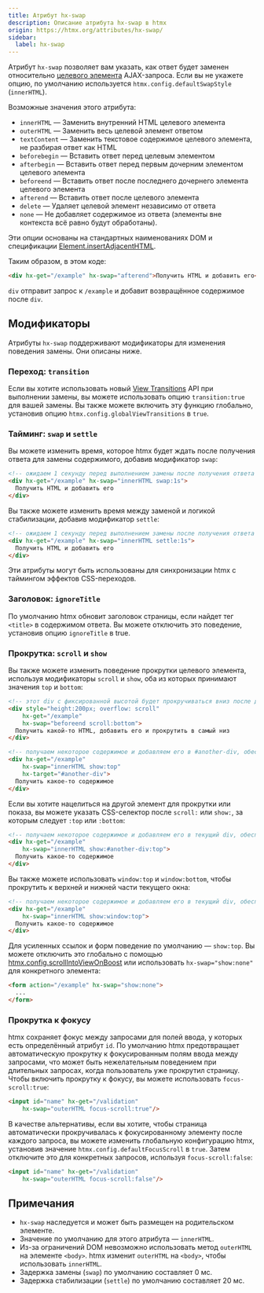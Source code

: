 ```yaml
---
title: Атрибут hx-swap
description: Описание атрибута hx-swap в htmx
origin: https://htmx.org/attributes/hx-swap/
sidebar:
  label: hx-swap
---
```


Атрибут `hx-swap` позволяет вам указать, как ответ будет заменен относительно [целевого элемента](../hx-target) AJAX-запроса. Если вы не укажете опцию, по умолчанию используется `htmx.config.defaultSwapStyle` (`innerHTML`).

Возможные значения этого атрибута:

- `innerHTML` — Заменить внутренний HTML целевого элемента
- `outerHTML` — Заменить весь целевой элемент ответом
- `textContent` — Заменить текстовое содержимое целевого элемента, не разбирая ответ как HTML
- `beforebegin` — Вставить ответ перед целевым элементом
- `afterbegin` — Вставить ответ перед первым дочерним элементом целевого элемента
- `beforeend` — Вставить ответ после последнего дочернего элемента целевого элемента
- `afterend` — Вставить ответ после целевого элемента
- `delete` — Удаляет целевой элемент независимо от ответа
- `none` — Не добавляет содержимое из ответа (элементы вне контекста всё равно будут обработаны).

Эти опции основаны на стандартных наименованиях DOM и спецификации [Element.insertAdjacentHTML](https://developer.mozilla.org/ru/docs/Web/API/Element/insertAdjacentHTML).

Таким образом, в этом коде:

```html wrap
<div hx-get="/example" hx-swap="afterend">Получить HTML и добавить его</div>
```

`div` отправит запрос к `/example` и добавит возвращённое содержимое после `div`.

## Модификаторы

Атрибуты `hx-swap` поддерживают модификаторы для изменения поведения замены. Они описаны ниже.

### Переход: `transition`

Если вы хотите использовать новый [View Transitions](https://developer.mozilla.org/en-US/docs/Web/API/View_Transitions_API) API при выполнении замены, вы можете использовать опцию `transition:true` для вашей замены. Вы также можете включить эту функцию глобально, установив опцию `htmx.config.globalViewTransitions` в `true`.

### Тайминг: `swap` и `settle`

Вы можете изменить время, которое htmx будет ждать после получения ответа для замены содержимого, добавив модификатор `swap`:


```html wrap "swap:1s""
<!-- ожидаем 1 секунду перед выполнением замены после получения ответа -->
<div hx-get="/example" hx-swap="innerHTML swap:1s">
  Получить HTML и добавить его
</div>
```

Вы также можете изменить время между заменой и логикой стабилизации, добавив модификатор `settle`:

```html wrap "settle:1s"
<!-- ожидаем 1 секунду перед выполнением замены после получения ответа -->
<div hx-get="/example" hx-swap="innerHTML settle:1s">
  Получить HTML и добавить его
</div>
```

Эти атрибуты могут быть использованы для синхронизации htmx с таймингом эффектов CSS-переходов.

### Заголовок: `ignoreTitle`

По умолчанию htmx обновит заголовок страницы, если найдет тег `<title>` в содержимом ответа. Вы можете отключить это поведение, установив опцию `ignoreTitle` в true.

### Прокрутка: `scroll` и `show`

Вы также можете изменить поведение прокрутки целевого элемента, используя модификаторы `scroll` и `show`, оба из которых принимают значения `top` и `bottom`:

```html wrap "scroll:bottom"
<!-- этот div с фиксированной высотой будет прокручиваться вниз после добавления содержимого -->
<div style="height:200px; overflow: scroll"
    hx-get="/example"
    hx-swap="beforeend scroll:bottom">
  Получить какой-то HTML, добавить его и прокрутить в самый низ
</div>
```
```html wrap "show:top"
<!-- получаем некоторое содержимое и добавляем его в #another-div, обеспечивая видимость верхней части #another-div в области просмотра -->
<div hx-get="/example"
    hx-swap="innerHTML show:top"
    hx-target="#another-div">
  Получить какое-то содержимое
</div>
```

Если вы хотите нацелиться на другой элемент для прокрутки или показа, вы можете указать CSS-селектор после `scroll:` или `show:`, за которым следует `:top` или `:bottom`:

```html wrap "#another-div"
<!-- получаем некоторое содержимое и добавляем его в текущий div, обеспечивая видимость верхней части #another-div в области просмотра -->
<div hx-get="/example"
    hx-swap="innerHTML show:#another-div:top">
  Получить какое-то содержимое
</div>
```

Вы также можете использовать `window:top` и `window:bottom`, чтобы прокрутить к верхней и нижней части текущего окна:

```html wrap "window:top"
<!-- получаем некоторое содержимое и добавляем его в текущий div, обеспечивая прокрутку области просмотра к самому верху -->
<div hx-get="/example"
    hx-swap="innerHTML show:window:top">
  Получить какое-то содержимое
</div>
```

Для усиленных ссылок и форм поведение по умолчанию — `show:top`. Вы можете отключить это глобально с помощью [htmx.config.scrollIntoViewOnBoost](/api/config) или использовать `hx-swap="show:none"` для конкретного элемента:

```html wrap "show:none"
<form action="/example" hx-swap="show:none">
  ...
</form>
```

### Прокрутка к фокусу

htmx сохраняет фокус между запросами для полей ввода, у которых есть определённый атрибут `id`. По умолчанию htmx предотвращает автоматическую прокрутку к фокусированным полям ввода между запросами, что может быть нежелательным поведением при длительных запросах, когда пользователь уже прокрутил страницу. Чтобы включить прокрутку к фокусу, вы можете использовать `focus-scroll:true`:

```html wrap "focus-scroll:true"
<input id="name" hx-get="/validation"
    hx-swap="outerHTML focus-scroll:true"/>
```

В качестве альтернативы, если вы хотите, чтобы страница автоматически прокручивалась к фокусированному элементу после каждого запроса, вы можете изменить глобальную конфигурацию htmx, установив значение `htmx.config.defaultFocusScroll` в `true`. Затем отключите это для конкретных запросов, используя `focus-scroll:false`:

```html wrap "focus-scroll:false"
<input id="name" hx-get="/validation"
    hx-swap="outerHTML focus-scroll:false"/>
```

## Примечания

* `hx-swap` наследуется и может быть размещен на родительском элементе.
* Значение по умолчанию для этого атрибута — `innerHTML`.
* Из-за ограничений DOM невозможно использовать метод `outerHTML` на элементе `<body>`. htmx изменит `outerHTML` на `<body>`, чтобы использовать `innerHTML`.
* Задержка замены (`swap`) по умолчанию составляет 0 мс.
* Задержка стабилизации (`settle`) по умолчанию составляет 20 мс.
